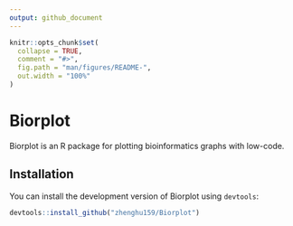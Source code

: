 ```yaml
---
output: github_document
---
```


<!-- README.md is generated from README.Rmd. Please edit that file -->

```r
knitr::opts_chunk$set(
  collapse = TRUE,
  comment = "#>",
  fig.path = "man/figures/README-",
  out.width = "100%"
)
```

# Biorplot

Biorplot is an R package for plotting bioinformatics graphs with low-code.

## Installation

You can install the development version of Biorplot using `devtools`:

``` r
devtools::install_github("zhenghu159/Biorplot")
```


